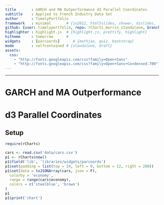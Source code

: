 ```yaml
---
title       : GARCH and MA Outperformance d3 Parallel Coordinates
subtitle    : Applied to French Industry Data Set
author      : TimelyPortfolio
framework   : minimal       # {io2012, html5slides, shower, dzslides, ...}
github: {user: timelyportfolio, repo: rCharts_morris_standalone, branch: "gh-pages"}
highlighter : highlight.js  # {highlight.js, prettify, highlight}
hitheme     : tomorrow      # 
widgets     : [parcoords]      # {mathjax, quiz, bootstrap}
mode        : selfcontained # {standalone, draft}
assets:
  css: 
    - "http://fonts.googleapis.com/css?family=Open+Sans"
    - "http://fonts.googleapis.com/css?family=Open+Sans+Condensed:700"
---
```



---
# GARCH and MA Outperformance
# d3 Parallel Coordinates
## Setup

```r
require(rCharts)

cars <- read.csv('data/cars.csv')
p1 <- rCharts$new()
p1$field('lib', 'libraries/widgets/parcoords')
p1$set(padding = list(top = 24, left = 0, bottom = 12, right = 200))
p1$set(data = toJSONArray(cars, json = F), 
  colorby = 'economy', 
  range = range(cars$economy),
  colors = c('steelblue', 'brown')
)
p1
p1$print('chart')
```

